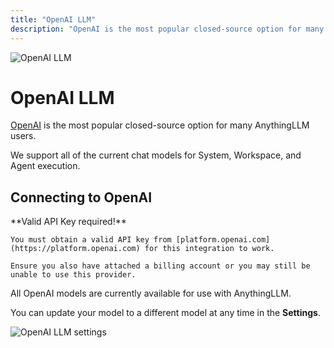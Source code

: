 ```yaml
---
title: "OpenAI LLM"
description: "OpenAI is the most popular closed-source option for many AnythingLLM users"
---
```



<Image
  src="/images/anythingllm-setup/llm-configuration/cloud/OpenAI/thumbnail.png" 
  height={1080} 
  width={1920} 
  quality={100}
  alt="OpenAI LLM"
/>


# OpenAI LLM

[OpenAI](https://OpenAI.com) is the most popular closed-source option for many AnythingLLM users. 

We support all of the current chat models for System, Workspace, and Agent execution.


## Connecting to OpenAI

<Callout type="info" emoji="️💡">
  **Valid API Key required!**

    You must obtain a valid API key from [platform.openai.com](https://platform.openai.com) for this integration to work. 
    
    Ensure you also have attached a billing account or you may still be unable to use this provider.
</Callout>

All OpenAI models are currently available for use with AnythingLLM.

You can update your model to a different model at any time in the **Settings**.

<Image
  src="/images/anythingllm-setup/llm-configuration/cloud/OpenAI/OpenAI-llm.png" 
  height={1080} 
  width={1920} 
  quality={100}
  alt="OpenAI LLM settings"
/>
